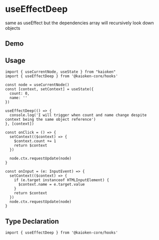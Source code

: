 
# useEffectDeep

same as useEffect but the dependencies array will recursively look down objects

## Demo

<UseEffectDeepExample />

## Usage

```tsx
import { useCurrentNode, useState } from "kaioken"
import { useEffectDeep } from '@kaioken-core/hooks'

const node = useCurrentNode()
const [context, setContext] = useState({
  count: 0,
  name: ''
})

useEffectDeep(() => {
  console.log('I will trigger when count and name change despite context being the same object reference')
}, [context])

const onClick = () => {
  setContext(($context) => {
    $context.count += 1
    return $context
  })

  node.ctx.requestUpdate(node)
}

const onInput = (e: InputEvent) => {
  setContext(($context) => {
    if (e.target instanceof HTMLInputElement) {
      $context.name = e.target.value
    }
    return $context
  })
  node.ctx.requestUpdate(node)
}
```

## Type Declaration
```tsx twoslash
import { useEffectDeep } from '@kaioken-core/hooks'
```
